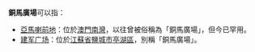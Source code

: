 '''銅馬廣場'''可以指：
*[[亞馬喇前地|亞馬喇前地]]：位於[[澳門南灣|澳門南灣]]，以往曾被俗稱為「銅馬廣場」，但今已罕用。
*[[建军广场|建军广场]]：位於[[江蘇省|江蘇省]][[鹽城市|鹽城市]][[亭湖區|亭湖區]]，別稱「銅馬廣場」。

{{disambig|Cat=四字中国地名消歧义}}